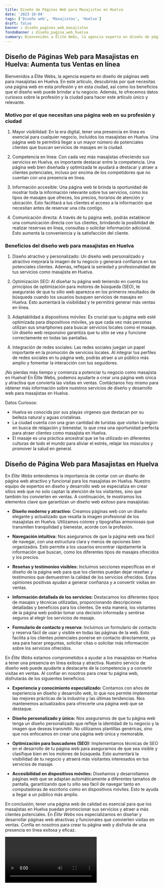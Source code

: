 ```yaml
---
title: Diseño de Páginas Web para Masajistas en Huelva
date: '2023-10-04'
tags: ['Diseño web', 'Masajistas', 'Huelva']
draft: false
banner : diseño_paginas_web_masajistas
fondoBanner : diseño_pagina_web_huelva
summary: Bienvenidos a Élite Webs, la agencia experta en diseño de páginas web para masajistas en Huelva. En este artículo, descubrirás por qué necesitas una página web en esta profesión y en esta ciudad, así como los beneficios que el diseño web puede brindar a tu negocio. Además, te ofrecemos datos curiosos sobre la profesión y la ciudad para hacer este artículo único y relevante.
---
```


## Diseño de Páginas Web para Masajistas en Huelva: Aumenta tus Ventas en línea

Bienvenidos a Élite Webs, la agencia experta en diseño de páginas web para masajistas en Huelva. En este artículo, descubrirás por qué necesitas una página web en esta profesión y en esta ciudad, así como los beneficios que el diseño web puede brindar a tu negocio. Además, te ofrecemos datos curiosos sobre la profesión y la ciudad para hacer este artículo único y relevante.

### Motivo por el que necesitan una página web en su profesión y ciudad

1. Mayor visibilidad: En la era digital, tener una presencia en línea es esencial para cualquier negocio, incluidos los masajistas en Huelva. Una página web te permitirá llegar a un mayor número de potenciales clientes que buscan servicios de masajes en la ciudad.

2. Competencia en línea: Con cada vez más masajistas ofreciendo sus servicios en Huelva, es importante destacar entre la competencia. Una página web bien diseñada y optimizada te ayudará a destacar y atraer a clientes potenciales, incluso por encima de los competidores que no cuentan con una presencia en línea.

3. Información accesible: Una página web te brinda la oportunidad de mostrar toda la información relevante sobre tus servicios, como los tipos de masajes que ofreces, los precios, horarios de atención y ubicación. Esto facilitará a tus clientes el acceso a la información que necesitan antes de reservar una cita contigo.

4. Comunicación directa: A través de tu página web, podrás establecer una comunicación directa con tus clientes, brindando la posibilidad de realizar reservas en línea, consultas o solicitar información adicional. Esto aumenta la conveniencia y la satisfacción del cliente.

### Beneficios del diseño web para masajistas en Huelva

1. Diseño atractivo y personalizado: Un diseño web personalizado y atractivo mejorará la imagen de tu negocio y generará confianza en tus potenciales clientes. Además, reflejará la seriedad y profesionalidad de tus servicios como masajista en Huelva.

2. Optimización SEO: Al diseñar tu página web teniendo en cuenta los principios de optimización para motores de búsqueda (SEO), te asegurarás de que tu sitio web aparezca en los primeros resultados de búsqueda cuando los usuarios busquen servicios de masajes en Huelva. Esto aumentará la visibilidad y te permitirá generar más ventas en línea.

3. Adaptabilidad a dispositivos móviles: Es crucial que tu página web esté optimizada para dispositivos móviles, ya que cada vez más personas utilizan sus smartphones para buscar servicios locales como el masaje. Un diseño web responsivo garantiza que tu sitio se vea y funcione correctamente en todas las pantallas.

4. Integración de redes sociales: Las redes sociales juegan un papel importante en la promoción de servicios locales. Al integrar tus perfiles de redes sociales en tu página web, podrás atraer a un público más amplio y fomentar la interacción con tus seguidores.

¡No pierdas más tiempo y comienza a potenciar tu negocio como masajista en Huelva! En Élite Webs, podemos ayudarte a crear una página web única y atractiva que convierta las visitas en ventas. Contáctanos hoy mismo para obtener más información sobre nuestros servicios de diseño y desarrollo web para masajistas en Huelva.

Datos Curiosos:
- Huelva es conocida por sus playas vírgenes que destacan por su belleza natural y aguas cristalinas.
- La ciudad cuenta con una gran cantidad de turistas que visitan la región en busca de relajación y bienestar, lo que crea una oportunidad perfecta para atraer clientes como masajista en Huelva.
- El masaje es una práctica ancestral que se ha utilizado en diferentes culturas de todo el mundo para aliviar el estrés, relajar los músculos y promover la salud en general.

<GifSeo />

<Cta />

## Diseño de Página Web para Masajistas en Huelva

En *Élite Webs* entendemos la importancia de contar con un diseño de página web atractivo y funcional para los masajistas en Huelva. Nuestro equipo de expertos en diseño y desarrollo web se especializa en crear sitios web que no solo captan la atención de los visitantes, sino que también los convierten en ventas. A continuación, te mostramos los elementos clave que garantizan un diseño web exitoso para masajistas:

- **Diseño moderno y atractivo:** Creamos páginas web con un diseño elegante y actualizado que resalta la imagen profesional de los masajistas en Huelva. Utilizamos colores y tipografías armoniosas que transmiten tranquilidad y bienestar, acorde con la profesión.

- **Navegación intuitiva:** Nos aseguramos de que la página web sea fácil de navegar, con una estructura clara y menús de opciones bien organizados. Esto permite a los usuarios encontrar rápidamente la información que buscan, como los diferentes tipos de masajes ofrecidos y los precios.

- **Reseñas y testimonios visibles:** Incluimos secciones específicas en el diseño de la página web para que los clientes puedan dejar reseñas y testimonios que demuestren la calidad de los servicios ofrecidos. Estas opiniones positivas ayudan a generar confianza y a convertir visitas en ventas.

- **Información detallada de los servicios:** Destacamos los diferentes tipos de masajes y técnicas utilizadas, proporcionando descripciones detalladas y beneficios para los clientes. De esta manera, los visitantes de la página web podrán tomar una decisión informada y sentirse seguros al elegir los servicios de masaje.

- **Formulario de contacto y reserva:** Incluimos un formulario de contacto y reserva fácil de usar y visible en todas las páginas de la web. Esto facilita a los clientes potenciales ponerse en contacto directamente, ya sea para hacer preguntas, solicitar citas o solicitar más información sobre los servicios ofrecidos.

En *Élite Webs* estamos comprometidos a ayudar a los masajistas en Huelva a tener una presencia en línea exitosa y atractiva. Nuestro servicio de diseño web puede ayudarte a destacarte de la competencia y a convertir visitas en ventas. Al confiar en nosotros para crear tu página web, disfrutarás de los siguientes beneficios:

- **Experiencia y conocimiento especializado:** Contamos con años de experiencia en diseño y desarrollo web, lo que nos permite implementar las mejores prácticas de la industria y las últimas tendencias. Nos mantenemos actualizados para ofrecerte una página web que se destaque.

- **Diseño personalizado y único:** Nos aseguramos de que tu página web tenga un diseño personalizado que refleje la identidad de tu negocio y la imagen que deseas transmitir. No utilizamos plantillas genéricas, sino que nos enfocamos en crear una página web única y memorable.

- **Optimización para buscadores (SEO):** Implementamos técnicas de SEO en el desarrollo de tu página web para asegurarnos de que sea visible y clasifique bien en los motores de búsqueda. Esto aumentará la visibilidad de tu negocio y atraerá más visitantes interesados en tus servicios de masaje.

- **Accesibilidad en dispositivos móviles:** Diseñamos y desarrollamos páginas web que se adaptan automáticamente a diferentes tamaños de pantalla, garantizando que tu sitio sea fácil de navegar tanto en computadoras de escritorio como en dispositivos móviles. Esto te ayuda a llegar a un público más amplio.

En conclusión, tener una página web de calidad es esencial para que los masajistas en Huelva puedan promocionar sus servicios y atraer a más clientes potenciales. En *Élite Webs* nos especializamos en diseñar y desarrollar páginas web atractivas y funcionales que convierten visitas en ventas. Confía en nosotros para crear tu página web y disfruta de una presencia en línea exitosa y eficaz.

<Video />

<CtaBot job='Masajistas' city='Huelva'/>

<Gmaps query='Huelva+españa+maps' />